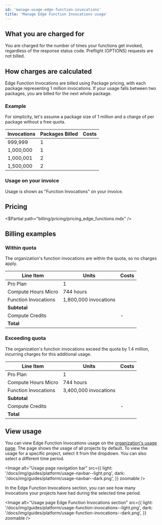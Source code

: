 ```yaml
---
id: 'manage-usage-edge-function-invocations'
title: 'Manage Edge Function Invocations usage'
---
```


## What you are charged for

You are charged for the number of times your functions get invoked, regardless of the response status code. Preflight (OPTIONS) requests are not billed.

## How charges are calculated

Edge Function Invocations are billed using Package pricing, with each package representing 1 million invocations. If your usage falls between two packages, you are billed for the next whole package.

### Example

For simplicity, let's assume a package size of 1 million and a charge of <Price price="2" /> per package without a free quota.

| Invocations | Packages Billed | Costs               |
| ----------- | --------------- | ------------------- |
| 999,999     | 1               | <Price price="2" /> |
| 1,000,000   | 1               | <Price price="2" /> |
| 1,000,001   | 2               | <Price price="4" /> |
| 1,500,000   | 2               | <Price price="4" /> |

### Usage on your invoice

Usage is shown as "Function Invocations" on your invoice.

## Pricing

<$Partial path="billing/pricing/pricing_edge_functions.mdx" />

## Billing examples

### Within quota

The organization's function invocations are within the quota, so no charges apply.

| Line Item            | Units                 | Costs                    |
| -------------------- | --------------------- | ------------------------ |
| Pro Plan             | 1                     | <Price price="25" />     |
| Compute Hours Micro  | 744 hours             | <Price price="10" />     |
| Function Invocations | 1,800,000 invocations | <Price price="0" />      |
| **Subtotal**         |                       | **<Price price="35" />** |
| Compute Credits      |                       | -<Price price="10" />    |
| **Total**            |                       | **<Price price="25" />** |

### Exceeding quota

The organization's function invocations exceed the quota by 1.4 million, incurring charges for this additional usage.

| Line Item            | Units                 | Costs                    |
| -------------------- | --------------------- | ------------------------ |
| Pro Plan             | 1                     | <Price price="25" />     |
| Compute Hours Micro  | 744 hours             | <Price price="10" />     |
| Function Invocations | 3,400,000 invocations | <Price price="4" />      |
| **Subtotal**         |                       | **<Price price="39" />** |
| Compute Credits      |                       | -<Price price="10" />    |
| **Total**            |                       | **<Price price="29" />** |

## View usage

You can view Edge Function Invocations usage on the [organization's usage page](/dashboard/org/_/usage). The page shows the usage of all projects by default. To view the usage for a specific project, select it from the dropdown. You can also select a different time period.

<Image
  alt="Usage page navigation bar"
  src={{
    light: '/docs/img/guides/platform/usage-navbar--light.png',
    dark: '/docs/img/guides/platform/usage-navbar--dark.png',
  }}
  zoomable
/>

In the Edge Function Invocations section, you can see how many invocations your projects have had during the selected time period.

<Image
  alt="Usage page Edge Function Invocations section"
  src={{
    light: '/docs/img/guides/platform/usage-function-invocations--light.png',
    dark: '/docs/img/guides/platform/usage-function-invocations--dark.png',
  }}
  zoomable
/>
